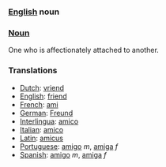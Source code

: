 ===[[English]] noun ===

===[[Noun]]===
One who is affectionately attached to another.

===Translations===
*[[Dutch]]: [[vriend]]
*[[English]]: [[friend]]
*[[French]]: [[ami]]
*[[German]]: [[Freund]]
*[[Interlingua]]: [[amico]]
*[[Italian]]: [[amico]]
*[[Latin]]: [[amicus]]
*[[Portuguese]]: [[amigo]] ''m'', [[amiga]] ''f''
*[[Spanish]]: [[amigo]] ''m'', [[amiga]] ''f''